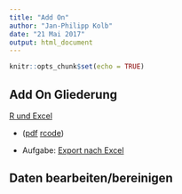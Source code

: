 ```yaml
---
title: "Add On"
author: "Jan-Philipp Kolb"
date: "21 Mai 2017"
output: html_document
---
```


```r
knitr::opts_chunk$set(echo = TRUE)
```

## Add On Gliederung 

[R und Excel](slides/Rexcel.md) 

- ([pdf](slides/Rexcel.pdf)   [rcode](slides/Rexcel.R))

- Aufgabe: [Export nach Excel](tutorial/Aufgabe_Export2Excel.md)

## Daten bearbeiten/bereinigen
